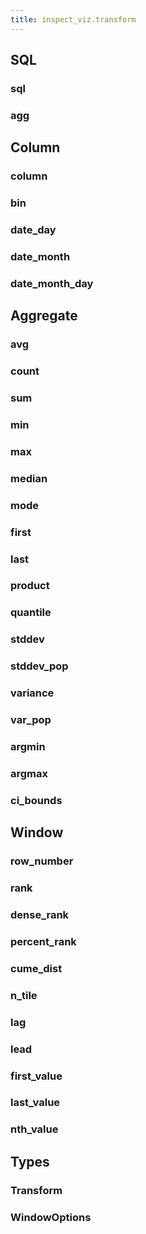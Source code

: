 ```yaml
---
title: inspect_viz.transform
---
```


## SQL

### sql
### agg

## Column

### column
### bin
### date_day
### date_month
### date_month_day

## Aggregate

### avg
### count
### sum
### min
### max
### median
### mode
### first
### last
### product
### quantile
### stddev
### stddev_pop
### variance
### var_pop
### argmin
### argmax
### ci_bounds

## Window

### row_number
### rank
### dense_rank
### percent_rank
### cume_dist
### n_tile
### lag
### lead
### first_value
### last_value
### nth_value

## Types

### Transform
### WindowOptions